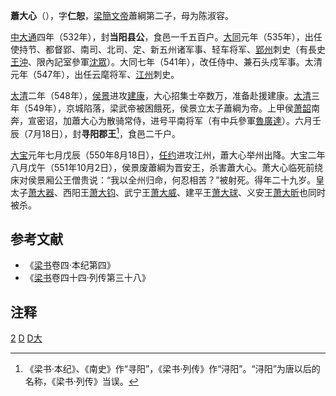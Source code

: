 {{otheruses|subject=[[南梁|南梁]]皇子|other=萧氏始祖|蕭叔大心}}
'''蕭大心'''（{{bd|523年||551年|10月2日|catIdx=X}}），字'''仁恕'''，[[梁簡文帝|梁簡文帝]]蕭綱第二子，母为陈淑容。

[[中大通|中大通]]四年（532年），封'''当阳县公'''，食邑一千五百户。[[大同_(南梁)|大同]]元年（535年），出任使持节、都督郢、南司、北司、定、新五州诸军事、轻车将军、[[郢州|郢州]]刺史（有長史[[王沖_(南朝)|王沖]]、限內記室參軍[[沈眾|沈眾]]）。大同七年（541年），改任侍中、兼石头戍军事。太清元年（547年），出任云麾将军、[[江州|江州]]刺史。

[[太清|太清]]二年（548年），[[侯景|侯景]]进攻[[建康|建康]]，大心招集士卒数万，准备赴援建康。[[太清|太清]]三年（549年），京城陷落，梁武帝被困餓死，侯景立太子蕭綱为帝。上甲侯[[萧韶|萧韶]]南奔，宣密诏，加蕭大心为散骑常侍，进号平南将军（有中兵參軍[[魯廣達|魯廣達]]）。六月壬辰（7月18日），封'''寻阳郡王'''<ref>《梁书·本纪》、《南史》作“寻阳”，《梁书·列传》作“浔阳”。“浔阳”为唐以后的名称，《梁书·列传》当误。</ref>，食邑二千户。

[[大宝_(南梁)|大宝]]元年七月戊辰（550年8月18日），[[任约|任约]]进攻江州，蕭大心举州出降。大宝二年八月戊午（551年10月2日），侯景废蕭綱为晋安王，杀害蕭大心。萧大心临死前绕床对侯景厢公王僧贵说：“我以全州归命，何忍相苦？”被射死。得年二十九岁。皇太子[[萧大器|萧大器]]、西阳王[[萧大钧|萧大钧]]、武宁王[[萧大威|萧大威]]、建平王[[萧大球|萧大球]]、义安王[[萧大昕|萧大昕]]也同时被杀。

==参考文献 ==
<div class="references-small">  
*《[[梁书|梁书]]卷四·本纪第四》
*《[[梁书|梁书]]卷四十四·列传第三十八》

==注释==
<div class="references-small">   
<references/>   
</div> 
[[Category:梁簡文帝皇子|2]]
[[Category:南梁正王|D]]
[[Category:蘭陵蕭氏|D大]]